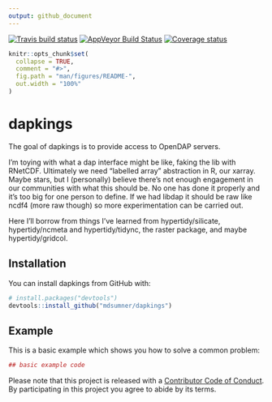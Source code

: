 ```yaml
---
output: github_document
---
```


<!-- README.md is generated from README.Rmd. Please edit that file -->
[![Travis build status](https://travis-ci.org/mdsumner/dapkings.svg?branch=master)](https://travis-ci.org/mdsumner/dapkings)
[![AppVeyor Build Status](https://ci.appveyor.com/mdsumner/dapkings)](https://ci.appveyor.com/api/projects/status/github//mdsumner/dapkings/?branch=master&svg=true)
[![Coverage status](https://codecov.io/gh/mdsumner/dapkings/branch/master/graph/badge.svg)](https://codecov.io/github/mdsumner/dapkings?branch=master)

```r
knitr::opts_chunk$set(
  collapse = TRUE,
  comment = "#>",
  fig.path = "man/figures/README-",
  out.width = "100%"
)
```
# dapkings

The goal of dapkings is to provide access to OpenDAP servers. 

I'm toying with what a dap interface might be like, faking the lib with RNetCDF. Ultimately we need "labelled array" abstraction in R, our xarray.  Maybe stars, but I (personally)  believe there's not enough engagement in our communities with what this should be. No one has done it properly and it's too big for one person to define. If we had libdap it should be raw like ncdf4 (more raw though) so more experimentation can be carried out. 

Here I'll borrow from things I've learned from hypertidy/silicate, hypertidy/ncmeta and hypertidy/tidync, the raster package, and maybe hypertidy/gridcol. 

## Installation

You can install dapkings from GitHub with:

```r
# install.packages("devtools")
devtools::install_github("mdsumner/dapkings")
```

## Example

This is a basic example which shows you how to solve a common problem:

```r
## basic example code
```

Please note that this project is released with a [Contributor Code of Conduct](CONDUCT.md). By participating in this project you agree to abide by its terms.

